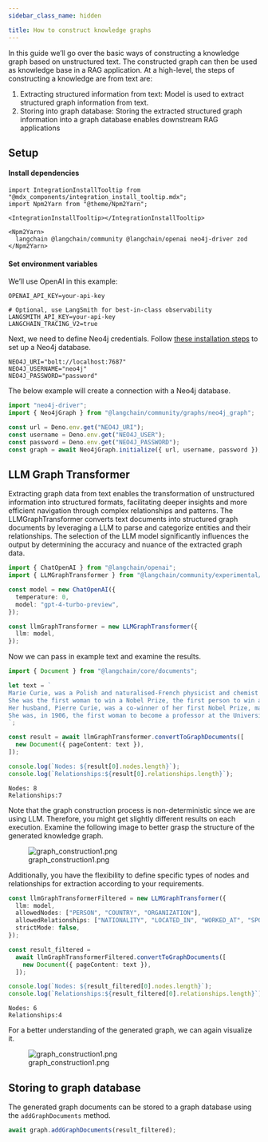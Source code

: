 ```yaml
---
sidebar_class_name: hidden

title: How to construct knowledge graphs
---
```


In this guide we’ll go over the basic ways of constructing a knowledge
graph based on unstructured text. The constructed graph can then be used
as knowledge base in a RAG application. At a high-level, the steps of
constructing a knowledge are from text are:

1.  Extracting structured information from text: Model is used to
    extract structured graph information from text.
2.  Storing into graph database: Storing the extracted structured graph
    information into a graph database enables downstream RAG
    applications

## Setup

#### Install dependencies

```mdx-code-block
import IntegrationInstallTooltip from "@mdx_components/integration_install_tooltip.mdx";
import Npm2Yarn from "@theme/Npm2Yarn";

<IntegrationInstallTooltip></IntegrationInstallTooltip>

<Npm2Yarn>
  langchain @langchain/community @langchain/openai neo4j-driver zod
</Npm2Yarn>
```

#### Set environment variables

We’ll use OpenAI in this example:

```env
OPENAI_API_KEY=your-api-key

# Optional, use LangSmith for best-in-class observability
LANGSMITH_API_KEY=your-api-key
LANGCHAIN_TRACING_V2=true
```

Next, we need to define Neo4j credentials. Follow [these installation
steps](https://neo4j.com/docs/operations-manual/current/installation/)
to set up a Neo4j database.

```env
NEO4J_URI="bolt://localhost:7687"
NEO4J_USERNAME="neo4j"
NEO4J_PASSWORD="password"
```

The below example will create a connection with a Neo4j database.

```typescript
import "neo4j-driver";
import { Neo4jGraph } from "@langchain/community/graphs/neo4j_graph";

const url = Deno.env.get("NEO4J_URI");
const username = Deno.env.get("NEO4J_USER");
const password = Deno.env.get("NEO4J_PASSWORD");
const graph = await Neo4jGraph.initialize({ url, username, password });
```

## LLM Graph Transformer

Extracting graph data from text enables the transformation of
unstructured information into structured formats, facilitating deeper
insights and more efficient navigation through complex relationships and
patterns. The LLMGraphTransformer converts text documents into
structured graph documents by leveraging a LLM to parse and categorize
entities and their relationships. The selection of the LLM model
significantly influences the output by determining the accuracy and
nuance of the extracted graph data.

```typescript
import { ChatOpenAI } from "@langchain/openai";
import { LLMGraphTransformer } from "@langchain/community/experimental/graph_transformers/llm";

const model = new ChatOpenAI({
  temperature: 0,
  model: "gpt-4-turbo-preview",
});

const llmGraphTransformer = new LLMGraphTransformer({
  llm: model,
});
```

Now we can pass in example text and examine the results.

```typescript
import { Document } from "@langchain/core/documents";

let text = `
Marie Curie, was a Polish and naturalised-French physicist and chemist who conducted pioneering research on radioactivity.
She was the first woman to win a Nobel Prize, the first person to win a Nobel Prize twice, and the only person to win a Nobel Prize in two scientific fields.
Her husband, Pierre Curie, was a co-winner of her first Nobel Prize, making them the first-ever married couple to win the Nobel Prize and launching the Curie family legacy of five Nobel Prizes.
She was, in 1906, the first woman to become a professor at the University of Paris.
`;

const result = await llmGraphTransformer.convertToGraphDocuments([
  new Document({ pageContent: text }),
]);

console.log(`Nodes: ${result[0].nodes.length}`);
console.log(`Relationships:${result[0].relationships.length}`);
```

```text
Nodes: 8
Relationships:7
```

Note that the graph construction process is non-deterministic since we
are using LLM. Therefore, you might get slightly different results on
each execution. Examine the following image to better grasp the
structure of the generated knowledge graph.

<figure>
  <img
    src="../../static/img/graph_construction1.png"
    alt="graph_construction1.png"
  />
  <figcaption aria-hidden="true">graph_construction1.png</figcaption>
</figure>

Additionally, you have the flexibility to define specific types of nodes
and relationships for extraction according to your requirements.

```typescript
const llmGraphTransformerFiltered = new LLMGraphTransformer({
  llm: model,
  allowedNodes: ["PERSON", "COUNTRY", "ORGANIZATION"],
  allowedRelationships: ["NATIONALITY", "LOCATED_IN", "WORKED_AT", "SPOUSE"],
  strictMode: false,
});

const result_filtered =
  await llmGraphTransformerFiltered.convertToGraphDocuments([
    new Document({ pageContent: text }),
  ]);

console.log(`Nodes: ${result_filtered[0].nodes.length}`);
console.log(`Relationships:${result_filtered[0].relationships.length}`);
```

```text
Nodes: 6
Relationships:4
```

For a better understanding of the generated graph, we can again
visualize it.

<figure>
  <img
    src="../../static/img/graph_construction2.png"
    alt="graph_construction1.png"
  />
  <figcaption aria-hidden="true">graph_construction1.png</figcaption>
</figure>

## Storing to graph database

The generated graph documents can be stored to a graph database using
the `addGraphDocuments` method.

```typescript
await graph.addGraphDocuments(result_filtered);
```
